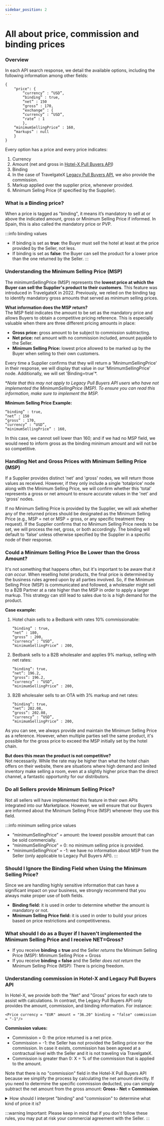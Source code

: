 ```yaml
---
sidebar_position: 2
---
```


# All about price, commission and binding prices

### Overview
In each API search response, we detail the available options, including the following information among other fields:
```
{
    "price": {
        “currency” : “USD”,
        “binding” : true,
        “net” : 150
        “gross” : 170,
        “exchange” : {
        “currency” : “USD”,
        “rate” : 1
        },
    “minimumSellingPrice” : 160,
    “markups” : null
    }
}
```

Every option has a price and every price indicates:
1. Currency
2. Amount (net and gross in [Hotel-X Pull Buyers API](/docs/apis/for-buyers/hotel-x-pull-buyers-api/quickstart))
3. Binding
4. In the case of TravelgateX [Legacy Pull Buyers API](/docs/apis/for-buyers/legacy-pull-buyers-api/overview), we also provide the commission.
5. Markup applied over the supplier price, whenever provided.
6. Minimum Sellng Price (if specified by the Supplier).
   
### What is a Binding price?
When a price is tagged as "binding", it means it’s mandatory to sell at or above the indicated amount, gross or Minimum Selling Price if informed. In Spain, this is also called the mandatory price or PVP.

:::info binding values
- If binding is set as **true**: the Buyer must sell the hotel at least at the price provided by the Seller, not less.
- If binding is set as **false**: the Buyer can sell the product for a lower price than the one returned by the Seller.
:::

### Understanding the Minimum Selling Price (MSP)  
The minimumSellingPrice (MSP) represents the **lowest price at which the Buyer can sell the Supplier's product to their customers**. This feature was introduced in TravelgateX in 2022. Previously, we relied on the binding tag to identify mandatory gross amounts that served as minimum selling prices.

**What information does the MSP return?**  
The MSP field indicates the amount to be set as the mandatory price and allows Buyers to obtain a competitive pricing reference. This is especially valuable when there are three different pricing amounts in place:

- **Gross price:** gross amount to be subject to commission subtracting.
- **Net price:** net amount with no commission included, amount payable to the Seller.
- **Minimum Selling Price:** lowest price allowed to be marked up by the Buyer when selling to their own customers.  

Every time a Supplier confirms that they will return a 'MinimumSellingPrice' in their response, we will display that value in our 'MinimumSellingPrice' node. Additionally, we will set 'Binding=true'*.  

*_Note that this may not apply to Legacy Pull Buyers API users who have not implemented the MinimumSellingPrice (MSP). To ensure you can read this information, make sure to implement the MSP._

**Minimum Selling Price Example:**
```
“binding” : true,
“net” : 150
“gross” : 170,
“currency” : “USD”,
“minimumSellingPrice” : 160,
```
In this case, we cannot sell lower than 160; and if we had no MSP field, we would need to inform gross as the binding minimum amount and will not be so competitive.

### Handling Net and Gross Prices with Minimum Selling Price (MSP)
If a Supplier provides distinct 'net' and 'gross' nodes, we will return those values as received. However, if they only include a single 'totalprice' node along with the Minimum Selling Price, we will confirm whether this 'total' represents a gross or net amount to ensure accurate values in the 'net' and 'gross' nodes.

If no Minimum Selling Price is provided by the Supplier, we will ask whether any of the returned prices should be designated as the Minimum Selling Price (e.g., MSP = net or MSP = gross, or any specific treatment they request). If the Supplier confirms that no Minimum Selling Price needs to be set, we will process the net, gross, or both accordingly. The binding will default to 'false' unless otherwise specified by the Supplier in a specific node of their response.

### Could a Minimum Selling Price Be Lower than the Gross Amount? 
It's not something that happens often, but it's important to be aware that *it can occur*. When reselling hotel products, the final price is determined by the business rules agreed upon by all parties involved. So, if the Minimum Selling Price (MSP) is communicated and followed, a wholesaler might sell to a B2B Partner at a rate higher than the MSP in order to apply a larger markup. This strategy can still lead to sales due to is a high demand for the product.

**Case example:**

1. Hotel chain sells to a Bedbank with rates 10% commissionable:
    ```
    “binding” : true,
    “net” : 180,
    “gross” : 200,
    “currency” : “USD”,
    “minimumSellingPrice” : 200,
    ```
2. Bedbank sells to a B2B wholesaler and applies 9% markup, selling with net rates:
    ```
    “binding”: true,
    “net”: 196.2,
    “gross”: 196.2,
    “currency” : “USD”,
    “minimumSellingPrice” : 200,
    ```
3. B2B wholesaler sells to an OTA with 3% markup and net rates:
    ```
    “binding”: true,
    “net”: 202.08,
    “gross”: 202.08,
    “currency” : “USD”,
    “minimumSellingPrice” : 200,
    ```
As you can see, we always provide and maintain the Minimum Selling Price as a reference. However, when multiple parties sell the same product, it's possible for the gross price to exceed the MSP initially set by the hotel chain.

**But does this mean the product is not competitive?**  
Not necessarily. While the rate may be higher than what the hotel chain offers on their website, there are situations where high demand and limited inventory make selling a room, even at a slightly higher price than the direct channel, a fantastic opportunity for our distributors.

### Do all Sellers provide Minimum Selling Price?
Not all sellers will have implemented this feature in their own APIs integrated into our Marketplace. However, we will ensure that our Buyers are informed about the Minimum Selling Price (MSP) whenever they use this field.

:::info minimum selling price values
- “minimumSellingPrice” = amount: the lowest possible amount that can be sold commercially.
- “minimumSellingPrice” = 0: no minimum selling price is provided.
- “minimumSellingPrice” = -1: we have no information about MSP from the Seller (only applicable to  Legacy Pull Buyers API).
:::

### Should I Ignore the Binding Field when Using the Minimum Selling Price?
Since we are handling highly sensitive information that can have a significant impact on your business, we strongly recommend that you always make proper use of both fields.
- **Binding field:** it is used in order to determine whether the amount is mandatory or not.
- **Minimum Selling Price field:** it is used in order to build your prices based on price restrictions and competitiveness.

### What should I do as a Buyer if I haven't implemented the Minimum Selling Price and I receive NET=Gross?
- If you receive **binding = true** and the Seller *returns* the Minimum Selling Price (MSP):
Minimum Selling Price = Gross
- If you receive **binding = false** and the Seller *does not return* the Minimum Selling Price (MSP):
There is pricing freedom.

### Understanding commission in Hotel-X and Legacy Pull Buyers API
In Hotel-X, we provide both the "Net" and "Gross" prices for each rate to assist with calculations. In contrast, the Legacy Pull Buyers API only provides the amount, commission, and binding information. For instance:
```
<Price currency = "EUR" amount = "36.20" binding = "false" commission = "-1"/>
```

**Commission values:**
- Commission = 0: the price returned is a net price.
- Commission = -1: the Seller has not provided the Selling price nor the commission. In case it exists, commission has been agreed at a contractual level with the Seller and it is not traveling via TravelgateX. 
- Commission is greater than 0: X = % of the commission that is applied to the amount.

Note that there is no "commission" field in the Hotel-X Pull Buyers API because we simplify the process by calculating the net amount directly. If you need to determine the specific commission deducted, you can simply subtract the net amount from the gross amount: **Gross - Net = Commission**.

<details>
<summary>How should I interpret "binding" and "commission" to determine what kind of price it is?</summary>
<b>Examples:</b>
| **Category**                                           | **Price (Price curr.)**      | **Amount**                      | **Binding** | **Commission**            | **MSP (Minimum Selling Price)** | **Notes**                                     |
|--------------------------------------------------------|------------------------------|---------------------------------|-------------|----------------------------|----------------------------------|----------------------------------------------|
| **Cases without binding prices and MSP**               | Unknown Price                | EUR 200                         | False       | -1                         | N/A                              | Unknown price                                |
|                                                        | Net Price                    | EUR 100                         | False       | 0                          | N/A                              | Net price                                    |
|                                                        | Gross Price                  | EUR 150                         | False       | 20                         | N/A                              | Gross price                                  |
| **Cases with binding prices (MSP version)**            | Net + Binding=True + MSP     | EUR 100                         | True        | 0                          | 120                              | Net price with binding and MSP               |
|                                                        | Gross + Binding=True + MSP   | EUR 150                         | True        | 20                         | 180                              | Gross price with binding and MSP             |
|                                                        | Unknown + Binding=True + MSP | EUR 100                         | True        | -1                         | 120                              | Unknown price with binding and MSP           |
| **Cases with binding prices (No MSP "deprecated")**    | Net + Binding=True           | EUR 120 (Supplier MSP value)    | True        | 10                         | N/A                              | Net price with binding, no MSP (deprecated)  |
|                                                        | Gross + Binding=True         | EUR 180 (Supplier MSP value)    | True        | 20                         | N/A                              | Gross price with binding, no MSP (deprecated)|


</details>

 
:::warning Important:
Please keep in mind that if you don't follow these rules, you may put at risk your commercial agreement with the Seller.
:::

 
